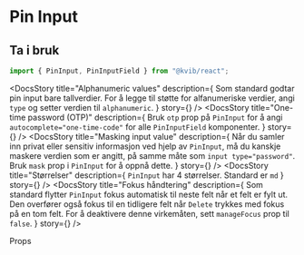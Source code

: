 
<Meta of={PinInputStories} />

<DocsContainer>

# Pin Input

## Ta i bruk

```jsx
import { PinInput, PinInputField } from "@kvib/react";
```

<Feedback component="PinInput" />

<DocsStory
  title="Alphanumeric values"
  description={
    <Text>
      Som standard godtar pin input bare tallverdier. For å legge til støtte for alfanumeriske verdier, angi
      <Code>type</Code> og setter verdien til <Code>alphanumeric</Code>.
    </Text>
  }
  story={<Canvas of={PinInputStories.Alphanumeric} sourceState="hidden" />}
/>
<DocsStory
  title="One-time password (OTP)"
  description={
    <Text>
      Bruk <code>otp</code> prop på <code>PinInput</code> for å angi <code>autocomplete="one-time-code"</code> for alle
      <code>PinInputField</code>
      komponenter.
    </Text>
  }
  story={<Canvas of={PinInputStories.OTP} sourceState="hidden" />}
/>
<DocsStory
  title="Masking input value"
  description={
    <Text>
      Når du samler inn privat eller sensitiv informasjon ved hjelp av <code>PinInput</code>, må du kanskje maskere
      verdien som er angitt, på samme måte som <code>input type="password"</code>. Bruk <code>mask</code> prop i
      <code>PinInput</code> for å oppnå dette.
    </Text>
  }
  story={<Canvas of={PinInputStories.Mask} sourceState="hidden" />}
/>
<DocsStory
  title="Størrelser"
  description={
    <Text>
      <code>PinInput</code> har 4 størrelser. Standard er <code>md</code>
    </Text>
  }
  story={<Canvas of={PinInputStories.Size} sourceState="hidden" />}
/>
<DocsStory
  title="Fokus håndtering"
  description={
    <Text>
      Som standard flytter <code>PinInput</code> fokus automatisk til neste felt når et felt er fylt ut. Den overfører
      også fokus til en tidligere felt når <code>Delete</code> trykkes med fokus på en tom felt. For å deaktivere denne
      virkemåten, sett <code>manageFocus</code> prop til <code>false</code>.
    </Text>
  }
  story={<Canvas of={PinInputStories.Focus} sourceState="hidden" />}
/>

<DocsHeading>Props</DocsHeading>
<Canvas of={PinInputStories.PinInput} />
<Controls of={PinInputStories.PinInput} />

</DocsContainer>
